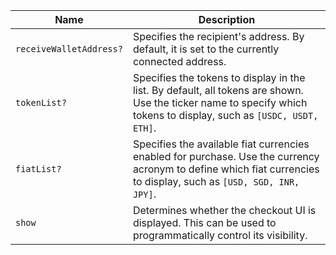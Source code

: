 | Name                    | Description                                                                                                                                                         |
| ----------------------- | ------------------------------------------------------------------------------------------------------------------------------------------------------------------- |
| `receiveWalletAddress?` | Specifies the recipient's address. By default, it is set to the currently connected address.                                                                        |
| `tokenList?`            | Specifies the tokens to display in the list. By default, all tokens are shown. Use the ticker name to specify which tokens to display, such as `[USDC, USDT, ETH]`. |
| `fiatList?`             | Specifies the available fiat currencies enabled for purchase. Use the currency acronym to define which fiat currencies to display, such as `[USD, SGD, INR, JPY]`.  |
| `show`                  | Determines whether the checkout UI is displayed. This can be used to programmatically control its visibility.                                                       |
